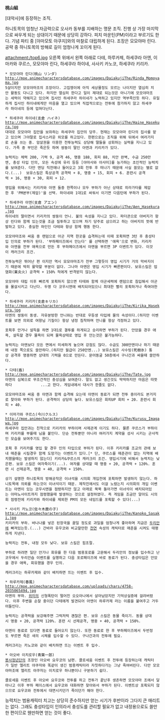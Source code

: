 '''桃山組'''

[대악사]에 등장하는 조직.

하니토목의 엄청난 자금력으로 오사카 동부를 지배하는 명문 조직. 진행 상 가장 마지막으로 싸우게 되는 상대이기 때문에 상당히 강하다. 피치 마운틴(PM)이라고 부르기도 한다. 기념 파티 중 [야마모토 아쿠지]와의 마찰로 대립하게 된다. 조장은 모모야마 린다. 공략 중 하니토목의 방해로 길이 엄청나게 꼬이게 된다.

attachment:/top6.jpg
오른쪽 위에서 왼쪽 아래로 다테, 하루카제, 하세쿠라 아엔, 이마카와 쿠르스, 모모야마 린다, 하세쿠라 하이네, 사사키 카노코, 하세쿠라 키리카.

 * 모모야마 린다(桃山 リンダ)
 http://moe.animecharactersdatabase.com/images/DaiakujiThe/Rinda_Momoyama.jpg
 5살이지만 모모야마조의 조장이다. 고집쟁이에 아직 세상물정도 모르는 나이지만 열심히 치안 활동도 다니고 있다. 하지만 열심히 한다고 일이 제대로 되는것은 아니기에 모모야마조는 세력이 약해지고 있으며 집사인 하세쿠라 하이네가 노력하고 있지만 역부족인듯 하다. 유일하게 집사인 하이네에게만 마음을 열고 있으며 직접적으로는 전투에 참가하지 않고 하세쿠라 하이네의 등에 업혀다닌다.

 * 하세쿠라 하이네(支倉 ハイネ)
 http://moe.animecharactersdatabase.com/images/DaiakujiThe/Haine_Hasekura.jpg
 대대로 모모야마 집안을 보좌하는 하세쿠라 집안의 당주. 현재는 모모야마 린다의 집사를 맡고 있으며 그야말로 집사스러운 외모를 하고있다. 한편으로는 조직을 위해 뒤에서 여러가지로 손을 쓰는 중. 암살권을 이용한 전투능력도 상당해 딸들을 상회하는 실력을 지니고 있다. 가족 중 부인은 죽은듯 하며 쌍둥이 딸인 아엔과 키리카가 있다.

 능력치는 체력 200, 기력 9, 공격 46, 명중 188, 회피 88, 치안 완벽, 수금 250만엔, 충성 타입 인의, 모든 속성에 유리 등등 [야마사와 아사미]를 능가하는 초인적인 능력치를 보여준다. 다만 엔딩 직전에나 들어오고 3회 전투 후 떠나기 때문에 사실 쓸모는 별로 없다.(...)  보유스킬은 특상공격 공격력 + 8, 명중 + 15, 회피 + 6. 훈련시 공격력 + 16, 명중 + 30, 회피 + 12.

 영입을 위해서는 키리카와 아엔 둘중 한쪽이나 모두 부하가 아닌 상태로 히라가타를 제압한 후 'PM본부(제압)'을 선택. 하이네와 1대1로 싸워서 이기면 다음턴에 부하가 된다.

 * 하세쿠라 아엔(支倉 アエン)
 http://moe.animecharactersdatabase.com/images/DaiakujiThe/Aen_Hasekura.jpg
 하이네의 딸이면서 키리카의 쌍둥이 언니. 불의 속성을 지니고 있다. 파더콘으로 아버지가 항상 린다와 함께 있는것을 조금 질투하고 있으며 차기 당주로 삼으려고 하는 아버지의 뜻에 반발하고 있다. 충실한 하인인 다테와 항상 함께 행동 한다.

 모모야마조와 싸움 중 랜덤으로 아군 지역 한곳을 습격하는데 이때 포획하면 3턴 후 충성타입 인의로 부하가 된다. '부하페이즈에서 안는다' 를 선택하면 '애욕'으로 변화, 키리카와 아엔을 전부 애욕으로 만든 후 부하페이즈에서 아엔을 부르면 3P 이벤트가 있다. 이것이 캐러크리 조건. 

 전투능력은 뛰어난 편 이지만 역시 모모야마조가 전부 그렇듯이 영입 시기가 거의 막바지이기 때문에 딱히 활약할 부분이 없다. 그나마 아엔은 영입 시기가 빠른편이다. 보유스킬은 업염화(業炎火) 공격력 + 150% 적에게 반격받지 않는다.

 모모야마 대립 이후 빠르게 포획하지 않으면 타테와 함께 아군세력에 랜덤으로 침입해서 아군을 몰살시키고 다닌다. 두명 다 코우시엔에 배치되어있으니 최대한 빨리 포획하거나 죽여야한다.

 * 하세쿠라 키리카(支倉キリカ)
 http://moe.animecharactersdatabase.com/images/DaiakujiThe/Kirika_Hasekura.jpg
 아엔의 쌍둥이 동생. 자유분방한 언니와는 반대로 우등생 타입에 물의 속성이다.(하지만 이벤트를 보면 의외로 여왕님 기질이) 항상 냉정 침착하며 언니를 항상 걱정하고 있다.

 포획후 안거나 설득을 하면 1대1로 결투를 하게되고 승리하면 부하가 된다. 안았을 경우 애욕, 설득할 경우 물욕이 되며 물욕상태로 영입 후 안는것은 불가능하다.

 능력치는 아엔보다 모든 면에서 미세하게 높으며 강점도 많다. 수금도 300만엔이나 하기 때문에 내정 쪽으로도 쓸만하다.(하지만 월급이 250만엔...) 보유스킬은 사수빙(死樹氷) 통상 공격후 명중하면 상대의 기력을 0으로 만든다. 문어동굴 50층에서 구나간과 싸울때 쓸만하다.

 * 다테(盾)
 http://moe.animecharactersdatabase.com/images/DaiakujiThe/Tate.jpg
 아엔의 심복으로 무조건적인 충성심을 보여준다. 말도 없고 생긴것도 딱딱하지만 마음은 따뜻하다             ...고 한다. 게임내에서 대사가 한줄도 없다.

 모모야마조와 싸움 중 아엔과 함께 습격해 오는데 아엔이 동료가 되면 전투 중이라도 본거지로 찾아와 부하가 된다. 공격력이 상당히 높다. 보유스킬은 회피UP 회피 + 20. 훈련시 회피 + 40.

 * 이마가와 쿠르스(今川クルス)
 http://moe.animecharactersdatabase.com/images/DaiakujiThe/Kurusu_Imagawa.jpg
 하세쿠라 집안과는 친척으로 키리카의 부하이며 사제관계 이기도 하다. 물론 쿠르스가 부하이며 키리카를 부를때 님을 붙인다. 단순 전투뿐만 아니라 여러가지 계약을 성사 시키는 군사적인 모습을 보여주기도 한다. 

 포획 후 키리카를 영입 할 경우 인의 타입으로 부하가 된다. 이후 키리카를 조교의 관에 보내 매춘을 시킬경우 함께 도망가는 이벤트가 있다.[* 단, 쿠르스를 매춘관이 없는 지역에 배치했을때는 발생하지 않는다] 키리카&쿠르스의 캐러크리 조건. 영입시기에 비해서 능력치는 낮은편. 보유 스킬은 여자죽이기(...). 여자를 상대할 때 명중 + 20, 공격력 + 120%. 훈련 시 선제공격, 명중 + 40, 공격력 + 150%.

 상기 설명한 하니토목의 방해공작은 이녀석을 시의회 개입전에 포획하면 발생하지 않는다. 하니토목에 의뢰를 하는것이 이녀석이기 때문. 제작진에서도 이걸 노렸는지 시의회의 개입 이벤트는 아엔이 있는 코우시엔을 점령하지만 않고 아래로 쭉쭉 돌아가면 이녀석이 배치되어있는 아마노사이트까지 점령했을때 발생하는 것으로 설정하였다. 즉 게임을 조금만 알아도 시의회 점령전에 키리카와 하이네를 제외한 PM의 모든 네임드를 포획할 수 있다(...)

 * 사사키 카노코(佐々木鹿の子)
 http://moe.animecharactersdatabase.com/images/DaiakujiThe/Kanoko_Sasaki.jpg
 키리카의 부하. 바나나를 넣은 된장국을 끓일 정도로 과일을 엄청나게 좋아하며 지금은 [[두리안]]에 빠져있는듯.(...) 간바라 유우코와 비교할만한 [[천연]] 속성의 캐릭터로 매춘을 시켜도 태평하게 지낸다.

 능력치는 전투, 내정 모두 낮다. 보유 스킬은 힘조절.

 부하로 하려면 일단 안기나 회유를 한 다음 범용포로를 고문해서 두리안의 정보를 입수하고 난코우에서 두리안숍 이벤트를 실행하고 다음 포로페이즈에 바로 동료가 된다. 충성타입은 안았을 경우 애욕, 회유했을 경우 인의.

 캐러크리는 하루카제와 같이 배치하면 뜨는 이벤트 후 입수.

 * 하루카제(春風)
 http://moe.animecharactersdatabase.com/uploads/chars/4758-2035065494.jpg
 아엔의 부하. [[위미]]의 신형폭탄이 떨어진 오오아나에서 살아남았지만 기억상실증에 걸려버렸다. 이후 주변을 순찰 중이던 다테에게 발견되어 아엔이 하루카제 라는 이름을 붙여주고 거두어들인다.

 능력치는 공격력을 보강해주면 그럭저럭 괜찮은 편. 보유 스킬은 동물 죽이기. 동물 상대시 명중 + 20, 공격력 120%. 훈련 시 선제공격, 명중 + 40, 공격력 + 150%.

 아엔이 동료로 있다면 동료로 들어오지 않는다. 또한 동료로 한 후 부하페이즈에서 두번정도 부르면 죽은 새의 시체를 입수할 수 있다. 구나간과의 전투에 필요.

 캐러크리는 카노코와 같이 배치하면 뜨는 이벤트 후 입수.

 * 아오바 이치로우(青葉一郎)
 [[봉사청년단]]의 조장인 아오바 요우코의 남편. 콜로세움 이벤트 후 전투에 등장하는데 캐릭터가 일반 엘리트 야쿠자와 똑같이 생긴 범용캐릭터라 자칫하다가는 그냥 죽여버린다. 다만 모모야마조에 엘리트 야쿠자는 이치로우 하나뿐이니 구분하기 쉽다.

 콜로세움 이벤트 후 아오바 요우코와 전투를 하고 전투가 끝난후 생존하면 모모야마 조에서 달아나고 이후 부하 페이스에서 요우코와 대화하면 찾아와서 부하가 된다. 이벤트상 포획되지 않으므로 요우코와 전투에서 대면시키던가 죽이던가 해야 한다. 
능력치는 범용캐릭터 치고는 상당히 준수하지만 얻는 시기가 후반이라 그다지 큰 매리트는 없다. 그래도 충성타입이 인의라서 충성도를 관리할 필요가 없고 내정용으로도 쓸만한 편이므로 웬만하면 얻는 것이 좋다.
